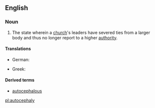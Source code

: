 ==English==

===Noun===
{{en-noun|~|autocephalies}}

# {{context|Christianity|lang=en}} The state wherein a [[church]]'s leaders have severed ties from a larger body and thus no longer report to a higher [[authority]].

====Translations====
{{trans-top|the organisational independence of a church}}
* German: {{t|de|Autokephalie|f}}
{{trans-mid}}
* Greek: {{t|el|αυτοκεφαλία|f|sc=Grek}}
{{trans-bottom}}

====Derived terms====
* [[autocephalous]]

[[pl:autocephaly]]